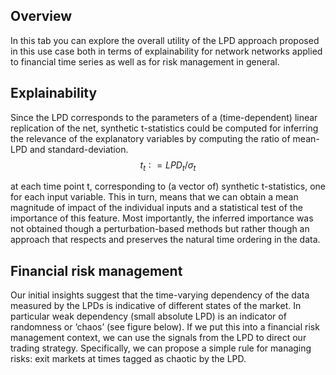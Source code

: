 ## Overview
In this tab you can explore the overall utility of the LPD approach proposed in this use case both in terms of explainability for network networks applied to financial time series as well as for risk management in general.

## Explainability
Since the LPD corresponds to the parameters of a (time-dependent) linear replication of the net, synthetic t-statistics could be computed for inferring the relevance of the explanatory variables by computing the ratio of mean-LPD and standard-deviation.
$$t_t∶=LPD_t / \sigma_t$$

at each time point t, corresponding to (a vector of) synthetic t-statistics, one for each input variable. This in turn, means that we can obtain a mean magnitude of impact of the individual inputs and a statistical test of the importance of this feature. Most importantly, the inferred importance was not obtained though a perturbation-based methods but rather though an approach that respects and preserves the natural time ordering in the data. 

## Financial risk management
Our initial insights suggest that the time-varying dependency of the data measured by the LPDs is indicative of different states of the market. In particular weak dependency (small absolute LPD) is an indicator of randomness or  ‘chaos’ (see figure below). If we put this into a financial risk management context, we can use the signals from the LPD to direct our trading strategy. Specifically, we can propose a simple rule for managing risks: exit markets at times tagged as chaotic by the LPD.